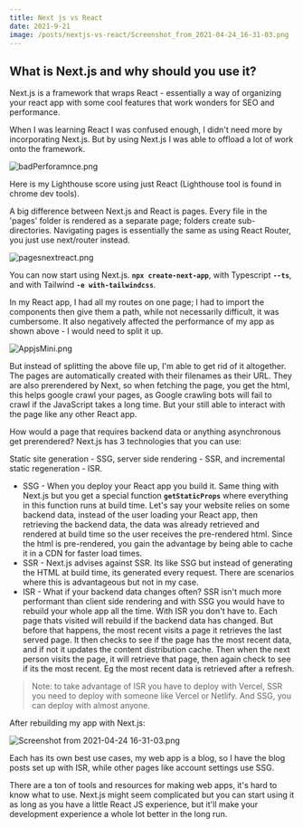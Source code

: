 ```yaml
---
title: Next js vs React
date: 2021-9-21
image: /posts/nextjs-vs-react/Screenshot_from_2021-04-24_16-31-03.png
---
```


## **What is Next.js and why should you use it?**

Next.js is a framework that wraps React - essentially a way of organizing your react app with some cool features that work wonders for SEO and performance.

When I was learning React I was confused enough, I didn't need more by incorporating Next.js. But by using Next.js I was able to offload a lot of work onto the framework.

![badPerforamnce.png](nextjs-vs-react/badPerforamnce.png)

Here is my Lighthouse score using just React (Lighthouse tool is found in chrome dev tools).

A big difference between Next.js and React is pages. Every file in the 'pages' folder is rendered as a separate page; folders create sub-directories. Navigating pages is essentially the same as using React Router, you just use next/router instead.

![pagesnextreact.png](nextjs-vs-react/pagesnextreact.png)

You can now start using Next.js. **`npx create-next-app`**, with Typescript **`--ts`**, and with Tailwind **`-e with-tailwindcss`**.

In my React app, I had all my routes on one page; I had to import the components then give them a path, while not necessarily difficult, it was cumbersome. It also negatively affected the performance of my app as shown above - I would need to split it up.

![AppjsMini.png](nextjs-vs-react/AppjsMini.png)

But instead of splitting the above file up, I'm able to get rid of it altogether. The pages are automatically created with their filenames as their URL. They are also prerendered by Next, so when fetching the page, you get the html, this helps google crawl your pages, as Google crawling bots will fail to crawl if the JavaScript takes a long time. But your still able to interact with the page like any other React app.

How would a page that requires backend data or anything asynchronous get prerendered? Next.js has 3 technologies that you can use:

Static site generation - SSG, server side rendering - SSR, and incremental static regeneration - ISR.

- SSG - When you deploy your React app you build it. Same thing with Next.js but you get a special function **`getStaticProps`** where everything in this function runs at build time. Let's say your website relies on some backend data, instead of the user loading your React app, then retrieving the backend data, the data was already retrieved and rendered at build time so the user receives the pre-rendered html. Since the html is pre-rendered, you gain the advantage by being able to cache it in a CDN for faster load times.
- SSR - Next.js advises against SSR. Its like SSG but instead of generating the HTML at build time, its generated every request. There are scenarios where this is advantageous but not in my case.
- ISR - What if your backend data changes often? SSR isn't much more performant than client side rendering and with SSG you would have to rebuild your whole app all the time. With ISR you don't have to. Each page thats visited will rebuild if the backend data has changed. But before that happens, the most recent visits a page it retrieves the last served page. It then checks to see if the page has the most recent data, and if not it updates the content distribution cache. Then when the next person visits the page, it will retrieve that page, then again check to see if its the most recent. Eg the most recent data is retrieved after a refresh.

> Note: to take advantage of ISR you have to deploy with Vercel, SSR you need to deploy with someone like Vercel or Netlify. And SSG, you can deploy with almost anyone.
> 

After rebuilding my app with Next.js:

![Screenshot from 2021-04-24 16-31-03.png](nextjs-vs-react/Screenshot_from_2021-04-24_16-31-03.png)

Each has its own best use cases, my web app is a blog, so I have the blog posts set up with ISR, while other pages like account settings use SSG.

There are a ton of tools and resources for making web apps, it's hard to know what to use. Next.js might seem complicated but you can start using it as long as you have a little React JS experience, but it'll make your development experience a whole lot better in the long run.